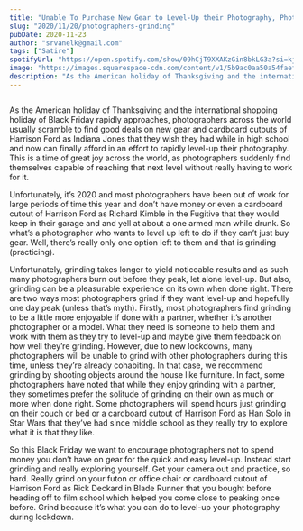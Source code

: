 ```yaml
---
title: "Unable To Purchase New Gear to Level-Up their Photography, Photographers Turn to Grinding to Level-Up"
slug: "2020/11/20/photographers-grinding"
pubDate: 2020-11-23
author: "srvanelk@gmail.com"
tags: ["Satire"]
spotifyUrl: "https://open.spotify.com/show/09hCjT9XXAKzGin8bkLG3a?si=kjRZvQ1JTb6Ov3HVzSSlWA"
image: "https://images.squarespace-cdn.com/content/v1/5b9ac0aa50a54faef024c950/1605925737580-WBT277EWDTZBKTKTK50Y/IMG_6538.jpeg?format=original"
description: "As the American holiday of Thanksgiving and the international shopping holiday of Black Friday rapidly approaches, photographers across the world usually scramble to find good deals on new gear and cardboard cutouts of Harrison Ford as Indiana Jones that they wish they had while in high school and now can finally afford in an effort to rapidly level-up their photography. This is a time of great joy across the world, as photographers suddenly find themselves capable of reaching that next level without really having to work for it."
---
```


<figure>
  <img src="https://images.squarespace-cdn.com/content/v1/5b9ac0aa50a54faef024c950/1605925737580-WBT277EWDTZBKTKTK50Y/IMG_6538.jpeg?format=original" alt="" />
</figure>

As the American holiday of Thanksgiving and the international shopping holiday of Black Friday rapidly approaches, photographers across the world usually scramble to find good deals on new gear and cardboard cutouts of Harrison Ford as Indiana Jones that they wish they had while in high school and now can finally afford in an effort to rapidly level-up their photography. This is a time of great joy across the world, as photographers suddenly find themselves capable of reaching that next level without really having to work for it.

Unfortunately, it’s 2020 and most photographers have been out of work for large periods of time this year and don’t have money or even a cardboard cutout of Harrison Ford as Richard Kimble in the Fugitive that they would keep in their garage and and yell at about a one armed man while drunk. So what’s a photographer who wants to level up left to do if they can’t just buy gear. Well, there’s really only one option left to them and that is grinding (practicing).

Unfortunately, grinding takes longer to yield noticeable results and as such many photographers burn out before they peak, let alone level-up. But also, grinding can be a pleasurable experience on its own when done right. There are two ways most photographers grind if they want level-up and hopefully one day peak (unless that’s myth). Firstly, most photographers find grinding to be a little more enjoyable if done with a partner, whether it’s another photographer or a model. What they need is someone to help them and work with them as they try to level-up and maybe give them feedback on how well they’re grinding. However, due to new lockdowns, many photographers will be unable to grind with other photographers during this time, unless they’re already cohabiting. In that case, we recommend grinding by shooting objects around the house like furniture. In fact, some photographers have noted that while they enjoy grinding with a partner, they sometimes prefer the solitude of grinding on their own as much or more when done right. Some photographers will spend hours just grinding on their couch or bed or a cardboard cutout of Harrison Ford as Han Solo in Star Wars that they’ve had since middle school as they really try to explore what it is that they like.

So this Black Friday we want to encourage photographers not to spend money you don’t have on gear for the quick and easy level-up. Instead start grinding and really exploring yourself. Get your camera out and practice, so hard. Really grind on your futon or office chair or cardboard cutout of Harrison Ford as Rick Deckard in Blade Runner that you bought before heading off to film school which helped you come close to peaking once before. Grind because it’s what you can do to level-up your photography during lockdown.

<figure>
  <img src="https://images.squarespace-cdn.com/content/v1/5b9ac0aa50a54faef024c950/1606117187764-BKNZZVP8TKXW7X17480O/Han-Grind.jpg?format=original" alt="" />
</figure>